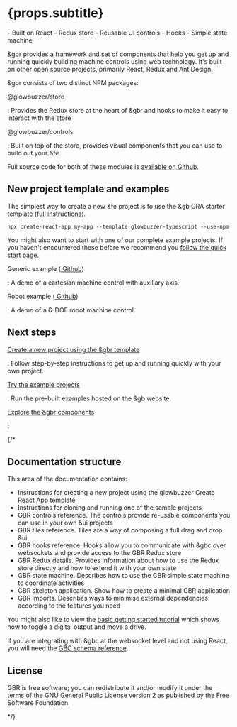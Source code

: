 
# {props.subtitle}

<Tldr>
    - Built on React
    - Redux store
    - Reusable UI controls
    - Hooks
    - Simple state machine
</Tldr>

&gbr provides a framework and set of components that help you get up and running quickly building machine controls using web technology.
It's built on other open source projects, primarily React, Redux and Ant Design.

&gbr consists of two distinct NPM packages:

@glowbuzzer/store

: Provides the Redux store at the heart of &gbr and hooks to make it easy to interact with the store

@glowbuzzer/controls

: Built on top of the store, provides visual components that you can use to build out your &fe

Full source code for both of these modules is [<GithubOutlined/> available on Github](https://www.github.com/glowbuzzer).

## New project template and examples

The simplest way to create a new &fe project is to use the &gb CRA starter template ([full instructions](/get-started/frontend)).

```shell
npx create-react-app my-app --template glowbuzzer-typescript --use-npm
```

You might also want to start with one of our complete example projects. If you haven't encountered these before we recommend you [follow the quick start page](/get-started/simulation).

Generic example ([<GithubOutlined/> Github](https://github.com/glowbuzzer/gbr/tree/main/examples/generic))

: A demo of a cartesian machine control with auxillary axis.

Robot example ([<GithubOutlined/> Github](https://github.com/glowbuzzer/gbr/tree/main/examples/staubli))

: A demo of a 6-DOF robot machine control.

##  Next steps

[Create a new project using the &gbr template](/get-started/frontend)

: Follow step-by-step instructions to get up and running quickly with your own project.

[Try the example projects](/get-started/simulation)

: Run the pre-built examples hosted on the &gb website.

[Explore the &gbr components](tiles/overview)

:


{/*
## Documentation structure

This area of the documentation contains:

* Instructions for creating a new project using the glowbuzzer Create React App template
* Instructions for cloning and running one of the sample projects
* GBR controls reference. The controls provide re-usable components you can use in your own &ui projects
* GBR tiles reference. Tiles are a way of composing a full drag and drop &ui
* GBR hooks reference. Hooks allow you to communicate with &gbc over websockets and provide access to the GBR Redux store
* GBR Redux details. Provides information about how to use the Redux store directly and how to extend it with your own state
* GBR state machine. Describes how to use the GBR simple state machine to coordinate activities
* GBR skeleton application. Show how to create a minimal GBR application
* GBR imports. Describes ways to minimise external dependencies according to the features you need

You might also like to view the [basic getting started tutorial](/get-started/frontend) which shows how to toggle a digital output and move a drive.

If you are integrating with &gbc at the websocket level and not using React, you will need the [GBC schema reference](/docs/gbc/schema).

## License

GBR is free software; you can redistribute it and/or modify it under the terms of the GNU General Public License version 2 as published by the Free Software Foundation.

*/}


